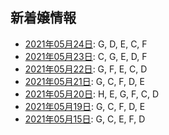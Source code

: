 新着嬢情報
----

- [2021年05月24日](/new/2021-05-24): G, D, E, C, F
- [2021年05月23日](/new/2021-05-23): C, G, E, D, F
- [2021年05月22日](/new/2021-05-22): G, F, E, C, D
- [2021年05月21日](/new/2021-05-21): G, C, F, D, E
- [2021年05月20日](/new/2021-05-20): H, E, G, F, C, D
- [2021年05月19日](/new/2021-05-19): G, C, F, D, E
- [2021年05月15日](/new/2021-05-15): G, C, E, F, D
